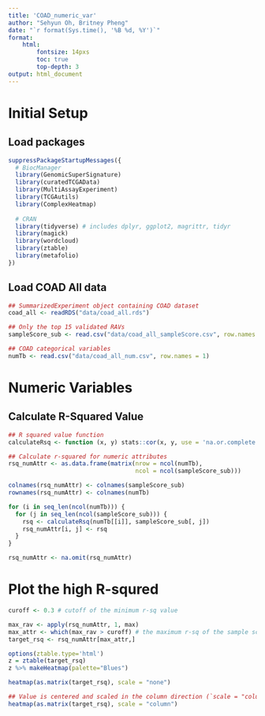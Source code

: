 ```yaml
---
title: 'COAD_numeric_var'
author: "Sehyun Oh, Britney Pheng"
date: "`r format(Sys.time(), '%B %d, %Y')`"
format:
    html:
        fontsize: 14pxs
        toc: true
        top-depth: 3
output: html_document
---
```


# Initial Setup
## Load packages
```r
suppressPackageStartupMessages({
  # BiocManager
  library(GenomicSuperSignature)
  library(curatedTCGAData)
  library(MultiAssayExperiment)
  library(TCGAutils)
  library(ComplexHeatmap)
  
  # CRAN
  library(tidyverse) # includes dplyr, ggplot2, magrittr, tidyr
  library(magick)
  library(wordcloud)
  library(ztable)
  library(metafolio)
})
```


## Load COAD All data
```r
## SummarizedExperiment object containing COAD dataset 
coad_all <- readRDS("data/coad_all.rds")

## Only the top 15 validated RAVs
sampleScore_sub <- read.csv("data/coad_all_sampleScore.csv", row.names = 1)

## COAD categorical variables
numTb <- read.csv("data/coad_all_num.csv", row.names = 1)
```

# Numeric Variables
## Calculate R-Squared Value
```r
## R squared value function
calculateRsq <- function (x, y) stats::cor(x, y, use = 'na.or.complete') ^ 2
```

```r
## Calculate r-squared for numeric attributes
rsq_numAttr <- as.data.frame(matrix(nrow = ncol(numTb),
                                    ncol = ncol(sampleScore_sub)))

colnames(rsq_numAttr) <- colnames(sampleScore_sub)
rownames(rsq_numAttr) <- colnames(numTb)

for (i in seq_len(ncol(numTb))) {
  for (j in seq_len(ncol(sampleScore_sub))) {
    rsq <- calculateRsq(numTb[[i]], sampleScore_sub[, j])
    rsq_numAttr[i, j] <- rsq
  }
}

rsq_numAttr <- na.omit(rsq_numAttr)
```

# Plot the high R-squred
```r
curoff <- 0.3 # cutoff of the minimum r-sq value

max_rav <- apply(rsq_numAttr, 1, max)
max_attr <- which(max_rav > curoff) # the maximum r-sq of the sample score should be above this cutoff
target_rsq <- rsq_numAttr[max_attr,]
```

```r
options(ztable.type='html')
z = ztable(target_rsq)
z %>% makeHeatmap(palette="Blues")
```

```r
heatmap(as.matrix(target_rsq), scale = "none")

## Value is centered and scaled in the column direction (`scale = "column"`)
heatmap(as.matrix(target_rsq), scale = "column")
```
